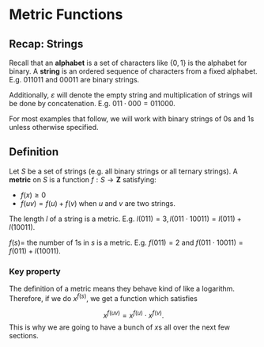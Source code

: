 # Metric Functions

## Recap: Strings

Recall that an **alphabet** is a set of characters like $\{0, 1\}$ is the alphabet for binary. A **string** is an ordered sequence of characters from a fixed alphabet. E.g. $011011$ and $00011$ are binary strings.

Additionally, $\varepsilon$ will denote the empty string and multiplication of strings will be done by concatenation. E.g. $011 \cdot 000 = 011000$.

For most examples that follow, we will work with binary strings of $0$s and $1$s unless otherwise specified.

## Definition

Let $S$ be a set of strings (e.g. all binary strings or all ternary strings). A **metric** on $S$ is a function $f : S \to \mathbf{Z}$ satisfying:

- $f(x) \ge 0$
- $f(uv) = f(u) + f(v)$ when $u$ and $v$ are two strings.

:::{#exm-length-metric}
The length $l$ of a string is a metric. E.g. $l(011) = 3, l(011 \cdot 10011) = l(011) + l(10011)$.
:::

:::{#exm-character-metric}
$f(s) =$ the number of $1$s in $s$ is a metric. E.g. $f(011) = 2$ and $f(011 \cdot 10011) = f(011) + l(10011)$.
:::

### Key property {#sec-key-property-metrics}

The definition of a metric means they behave kind of like a logarithm. Therefore, if we do $x^{f(s)}$, we get a function which satisfies

$$
x^{f(uv)} = x^{f(u)} \cdot x^{f(v)}.
$$
This is why we are going to have a bunch of $x$s all over the next few sections.
